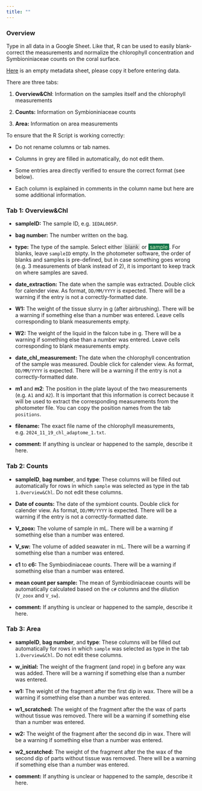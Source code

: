 ```yaml
---
title: ""
---
```


### Overview

Type in all data in a Google Sheet. Like that, R can be used to easily blank-correct the measurements and normalize the chlorophyll concentration and Symbioniniaceae counts on the coral surface.

<a href="https://docs.google.com/spreadsheets/d/1ORvxp1S-1TpO_f12Qnnd0LyK4phBG3kjY2a0tGh43uk/edit?usp=sharing" target="_blank">Here</a> is an empty metadata sheet, please copy it before entering data.

There are three tabs:

1.  **Overview&Chl**: Information on the samples itself and the chlorophyll measurements

2.  **Counts:** Information on Symbioniniaceae counts

3.  **Area:** Information on area measurements

To ensure that the R Script is working correctly:

-   Do not rename columns or tab names.

-   Columns in grey are filled in automatically, do not edit them.

-   Some entries area directly verified to ensure the correct format (see below).

-   Each column is explained in comments in the column name but here are some additional information.

### **Tab 1: Overview&Chl**

-   **sampleID:** The sample ID, e.g. `1EDAL005P`.

-   **bag number:** The number written on the bag.

-   **type:** The type of the sample. Select either [ blank ]{style="background-color: #E6E6E6; color: #3D3D3D"} or [ sample ]{style="background-color: #11734B; color: #D4EDBC"}. For blanks, leave `sampleID` empty. In the photometer software, the order of blanks and samples is pre-defined, but in case something goes wrong (e.g. 3 measurements of blank instead of 2), it is important to keep track on where samples are saved.

-   **date_extraction:** The date when the sample was extracted. Double click for calender view. As format, `DD/MM/YYYY` is expected. There will be a warning if the entry is not a correctly-formatted date.

-   **W1:** The weight of the tissue slurry in g (after airbrushing). There will be a warning if something else than a number was entered. Leave cells corresponding to blank measurements empty.

-   **W2:** The weight of the liquid in the falcon tube in g. There will be a warning if something else than a number was entered. Leave cells corresponding to blank measurements empty.

-   **date_chl_measurement:** The date when the chlorophyll concentration of the sample was measured. Double click for calender view. As format, `DD/MM/YYYY` is expected. There will be a warning if the entry is not a correctly-formatted date.

-   **m1** and **m2**: The position in the plate layout of the two measurements (e.g. `A1` and `A2`). It is important that this information is correct because it will be used to extract the corresponding measurements from the photometer file. You can copy the position names from the tab `positions`.

-   **filename:** The exact file name of the chlorophyll measurements, e.g. `2024_11_19_chl_adaptome_1.txt`.

-   **comment:** If anything is unclear or happened to the sample, describe it here.

### **Tab 2: Counts**

-   **sampleID**, **bag number**, and **type**: These columns will be filled out automatically for rows in which `sample` was selected as type in the tab `1.Overview&Chl`. Do not edit these columns.

-   **Date of counts:** The date of the symbiont counts. Double click for calender view. As format, `DD/MM/YYYY` is expected. There will be a warning if the entry is not a correctly-formatted date.

-   **V_zoox:** The volume of sample in mL. There will be a warning if something else than a number was entered.

-   **V_sw:** The volume of added seawater in mL. There will be a warning if something else than a number was entered.

-   **c1** to **c6:** The Symbiodiniaceae counts. There will be a warning if something else than a number was entered.

-   **mean count per sample:** The mean of Symbiodiniaceae counts will be automatically calculated based on the `c#` columns and the dilution (`V_zoox` and `V_sw`).

-   **comment:** If anything is unclear or happened to the sample, describe it here.

### **Tab 3: Area**

-   **sampleID**, **bag number**, and **type**: These columns will be filled out automatically for rows in which `sample` was selected as type in the tab `1.Overview&Chl`. Do not edit these columns.

-   **w_initial:** The weight of the fragment (and rope) in g before any wax was added. There will be a warning if something else than a number was entered.

-   **w1:** The weight of the fragment after the first dip in wax. There will be a warning if something else than a number was entered.

-   **w1_scratched:** The weight of the fragment after the the wax of parts without tissue was removed. There will be a warning if something else than a number was entered.

-   **w2:** The weight of the fragment after the second dip in wax. There will be a warning if something else than a number was entered.

-   **w2_scratched:** The weight of the fragment after the the wax of the second dip of parts without tissue was removed. There will be a warning if something else than a number was entered.

-   **comment:** If anything is unclear or happened to the sample, describe it here.
